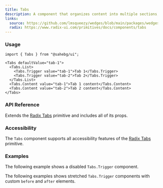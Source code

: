 ```yaml
---
title: Tabs
description: A component that organizes content into multiple sections, with a tabbed interface for navigation between these sections.
links:
  source: https://github.com/lmsqueezy/wedges/blob/main/packages/wedges/src/components/Tabs/Tabs.tsx
  radix: https://www.radix-ui.com/primitives/docs/components/tabs
---
```


<PreviewComponent name="tabs/preview" />

### Usage

```tsx
import { Tabs } from "@sahebg/ui";
```

```tsx showLineNumbers
<Tabs defaultValue="tab-1">
  <Tabs.List>
    <Tabs.Trigger value="tab-1">Tab 1</Tabs.Trigger>
    <Tabs.Trigger value="tab-2">Tab 2</Tabs.Trigger>
  </Tabs.List>
  <Tabs.Content value="tab-1">Tab 1 content</Tabs.Content>
  <Tabs.Content value="tab-2">Tab 2 content</Tabs.Content>
</Tabs>
```

### API Reference

Extends the <a href="https://www.radix-ui.com/primitives/docs/components/tabs" rel="nofollow noreferrer" target="_blank">Radix Tabs</a> primitive and includes all of its props.

### Accessibility

The `Tabs` component supports all accessibility features of the <a href="https://www.radix-ui.com/primitives/docs/components/tabs#accessibility" target="_blank" rel="nofollow noreferrer">Radix Tabs</a> primitive.

### Examples

<PreviewComponent name="tabs/example-1" />

The following example shows a disabled `Tabs.Trigger` component.

<PreviewComponent name="tabs/example-2" />

The following examples shows stretched `Tabs.Trigger` components with custom `before` and `after` elements.

<PreviewComponent name="tabs/example-3" />
